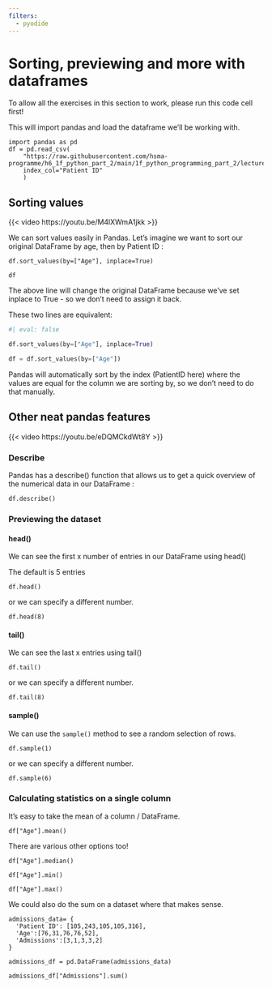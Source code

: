```yaml
---
filters:
  - pyodide
---
```


# Sorting, previewing and more with dataframes

:::{.callout-tip}

To allow all the exercises in this section to work, please run this code cell first!

This will import pandas and load the dataframe we'll be working with.

```pyodide-python
import pandas as pd
df = pd.read_csv(
    "https://raw.githubusercontent.com/hsma-programme/h6_1f_python_part_2/main/1f_python_programming_part_2/lecture_examples/input_data.csv",
    index_col="Patient ID"
    )
```

:::

## Sorting values

{{< video https://youtu.be/M4lXWmA1jkk >}}

We can sort values easily in Pandas.  Let’s imagine we want to sort our original DataFrame by age, then by Patient ID :

```pyodide-python
df.sort_values(by=["Age"], inplace=True)

df
```

The above line will change the original DataFrame because we’ve set inplace to True - so we don't need to assign it back.

These two lines are equivalent:

```python
#| eval: false

df.sort_values(by=["Age"], inplace=True)

df = df.sort_values(by=["Age"])
```

Pandas will automatically sort by the index (PatientID here) where the values are equal for the column we are sorting by, so we don’t need to do that manually.

## Other neat pandas features

{{< video https://youtu.be/eDQMCkdWt8Y >}}

### Describe

Pandas has a describe() function that allows us to get a quick overview of the numerical data in our DataFrame :

```pyodide-python
df.describe()
```


### Previewing the dataset

#### head()

We can see the first x number of entries in our DataFrame using head()

The default is 5 entries

```pyodide-python
df.head()
```

or we can specify a different number.

```pyodide-python
df.head(8)
```

#### tail()

We can see the last x entries using tail()

```pyodide-python
df.tail()
```

or we can specify a different number.

```pyodide-python
df.tail(8)
```

#### sample()

We can use the `sample()` method to see a random selection of rows.

```pyodide-python
df.sample(1)
```

or we can specify a different number.

```pyodide-python
df.sample(6)
```

### Calculating statistics on a single column

It’s easy to take the mean of a column / DataFrame.

```pyodide-python
df["Age"].mean()
```

There are various other options too!

```pyodide-python
df["Age"].median()
```

```pyodide-python
df["Age"].min()
```

```pyodide-python
df["Age"].max()
```

We could also do the sum on a dataset where that makes sense.

```pyodide-python
admissions_data= {
  'Patient ID': [105,243,105,105,316],
  'Age':[76,31,76,76,52],
  'Admissions':[3,1,3,3,2]
}

admissions_df = pd.DataFrame(admissions_data)

admissions_df["Admissions"].sum()
```
